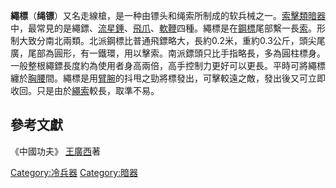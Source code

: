 '''繩標'''（'''绳镖'''）又名走線槍，是一种由镖头和绳索所制成的软兵械之一。[[索擊類暗器|索擊類暗器]]中，最常見的是繩鏢、[[流星錘|流星錘]]、[[飛爪|飛爪]]、[[軟鞭|軟鞭]]四種。繩標是在[[鋼標|鋼標]]尾部繫一長[[索|索]]。形制大致分南北兩類。北派鋼標比普通飛鏢略大，長約0.2米，重約0.3公斤，頭尖尾廣，尾部為圓形，有一鐵環，用以擊索。南派鏢頭只比手指略長，多為圓柱標身。一般整根繩鏢長度約為使用者身高兩倍，高手控制力更好可以更長。平時可將繩標纏於[[胸腰|胸腰]]間。繩標是用[[臂|臂]][[腕|腕]]的抖甩之勁將標發出，可擊較遠之敵，發出後又可立即收回。只是由於[[繩索|繩索]]較長，取準不易。

==參考文獻==
《中國功夫》 [[王廣西|王廣西]]著

{{中國古代武器}}
[[Category:冷兵器|Category:冷兵器]]
[[Category:暗器|Category:暗器]]